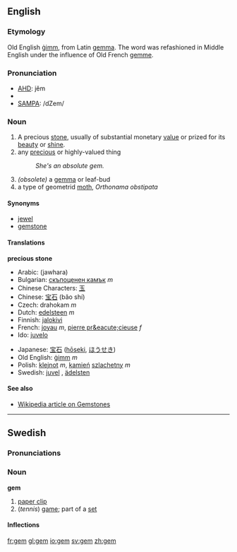 ==English==
{{wikipediapar|gemstone}}
===Etymology===
Old English [[gimm|ġimm]], from Latin [[gemma]].  The word was refashioned in Middle English under the influence of Old French [[gemme]].

===Pronunciation===
* [[AHD]]: jĕm
* {{IPA|/ʤɛm/}}
* [[SAMPA]]: /dZem/

===Noun===
{{en-nou|gem|gems}}
#A precious [[stone]], usually of substantial monetary [[value]] or prized for its [[beauty]] or [[shine]].
# any [[precious]] or highly-valued thing
#:''She's an absolute gem.''
# ''(obsolete)'' a [[gemma]] or leaf-bud
# a type of geometrid [[moth]], ''Orthonama obstipata''

====Synonyms====
*[[jewel]]
*[[gemstone]]

====Translations====
'''precious stone'''
{{top}}
*Arabic: {{ARchar|[[جوهرة]]}} (jawhara)
*Bulgarian: [[скъпоценен камък]] ''m''
*Chinese Characters: [[玉]]
*Chinese: [[宝石]] (bǎo shí)
*Czech: drahokam  ''m''
*Dutch: [[edelsteen]] ''m''
*Finnish: [[jalokivi]]
*French: [[joyau]] ''m'', [[pierre pr&eacute;cieuse]] ''f''
*Ido: [[juvelo]]
{{mid}}
*Japanese: [[宝石]] ([[hōseki]], [[ほうせき]])
*Old English: [[gimm|ġimm]] ''m''
*Polish: [[klejnot]] ''m'', [[kamień]] [[szlachetny]] ''m''
*Swedish: [[juvel]] {{c}}, [[ädelsten]] {{c}}
{{bottom}}

====See also====
*[[w:gemstone|Wikipedia article on Gemstones]]

----

==Swedish==
===Pronunciations===
{{IPA|/geːm/}}

===Noun===
'''gem'''

#[[paper clip]]
#(''tennis'') [[game]]; part of a [[set]]

====Inflections====
{{sv-noun|gender=Neuter|gem|gemet|gem|gemen|gems|gemets|gems|gemens}}

[[fr:gem]]
[[gl:gem]]
[[io:gem]]
[[sv:gem]]
[[zh:gem]]